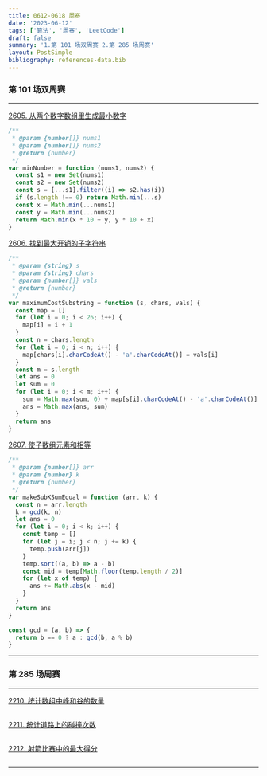 ```yaml
---
title: 0612-0618 周赛
date: '2023-06-12'
tags: ['算法', '周赛', 'LeetCode']
draft: false
summary: '1.第 101 场双周赛 2.第 285 场周赛'
layout: PostSimple
bibliography: references-data.bib
---
```


### 第 101 场双周赛

---

[2605. 从两个数字数组里生成最小数字](https://leetcode.cn/problems/form-smallest-number-from-two-digit-arrays/)

```js
/**
 * @param {number[]} nums1
 * @param {number[]} nums2
 * @return {number}
 */
var minNumber = function (nums1, nums2) {
  const s1 = new Set(nums1)
  const s2 = new Set(nums2)
  const s = [...s1].filter((i) => s2.has(i))
  if (s.length !== 0) return Math.min(...s)
  const x = Math.min(...nums1)
  const y = Math.min(...nums2)
  return Math.min(x * 10 + y, y * 10 + x)
}
```

[2606. 找到最大开销的子字符串](https://leetcode.cn/problems/find-the-substring-with-maximum-cost/)

```js
/**
 * @param {string} s
 * @param {string} chars
 * @param {number[]} vals
 * @return {number}
 */
var maximumCostSubstring = function (s, chars, vals) {
  const map = []
  for (let i = 0; i < 26; i++) {
    map[i] = i + 1
  }
  const n = chars.length
  for (let i = 0; i < n; i++) {
    map[chars[i].charCodeAt() - 'a'.charCodeAt()] = vals[i]
  }
  const m = s.length
  let ans = 0
  let sum = 0
  for (let i = 0; i < m; i++) {
    sum = Math.max(sum, 0) + map[s[i].charCodeAt() - 'a'.charCodeAt()]
    ans = Math.max(ans, sum)
  }
  return ans
}
```

[2607. 使子数组元素和相等](https://leetcode.cn/problems/make-k-subarray-sums-equal/)

```js
/**
 * @param {number[]} arr
 * @param {number} k
 * @return {number}
 */
var makeSubKSumEqual = function (arr, k) {
  const n = arr.length
  k = gcd(k, n)
  let ans = 0
  for (let i = 0; i < k; i++) {
    const temp = []
    for (let j = i; j < n; j += k) {
      temp.push(arr[j])
    }
    temp.sort((a, b) => a - b)
    const mid = temp[Math.floor(temp.length / 2)]
    for (let x of temp) {
      ans += Math.abs(x - mid)
    }
  }
  return ans
}

const gcd = (a, b) => {
  return b == 0 ? a : gcd(b, a % b)
}
```

---

### 第 285 场周赛

---

[2210. 统计数组中峰和谷的数量](https://leetcode.cn/problems/count-hills-and-valleys-in-an-array/)

```js

```

[2211. 统计道路上的碰撞次数](https://leetcode.cn/problems/count-collisions-on-a-road/)

```js

```

[2212. 射箭比赛中的最大得分](https://leetcode.cn/problems/maximum-points-in-an-archery-competition/)

```js

```

---
